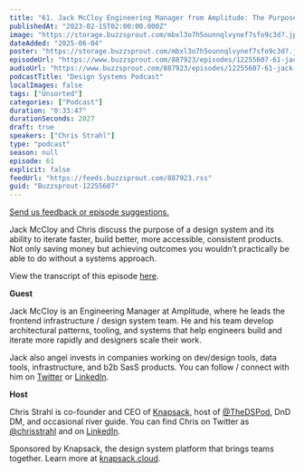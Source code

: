 ```yaml
---
title: "61. Jack McCloy Engineering Manager from Amplitude: The Purpose of Design Systems"
publishedAt: "2023-02-15T02:00:00.000Z"
image: "https://storage.buzzsprout.com/mbxl3o7h5ounnqlvynef7sfo9c3d?.jpg"
dateAdded: "2025-06-04"
poster: "https://storage.buzzsprout.com/mbxl3o7h5ounnqlvynef7sfo9c3d?.jpg"
episodeUrl: "https://www.buzzsprout.com/887923/episodes/12255607-61-jack-mccloy-engineering-manager-from-amplitude-the-purpose-of-design-systems.mp3"
audioUrl: "https://www.buzzsprout.com/887923/episodes/12255607-61-jack-mccloy-engineering-manager-from-amplitude-the-purpose-of-design-systems.mp3"
podcastTitle: "Design Systems Podcast"
localImages: false
tags: ["Unsorted"]
categories: ["Podcast"]
duration: "0:33:47"
durationSeconds: 2027
draft: true
speakers: ["Chris Strahl"]
type: "podcast"
season: null
episode: 61
explicit: false
feedUrl: "https://feeds.buzzsprout.com/887923.rss"
guid: "Buzzsprout-12255607"
---
```

[Send us feedback or episode suggestions.](https://www.buzzsprout.com/twilio/text_messages/887923/open_sms)

Jack McCloy and Chris discuss the purpose of a design system and its ability to iterate faster, build better, more accessible, consistent products. Not only saving money but achieving outcomes you wouldn’t practically be able to do without a systems approach.  
  
View the transcript of this episode [here](https://docs.google.com/document/d/1NUa2EO4sWESFfHt-jFwWo0qmEDqnR03D/edit).  
  
**Guest**

Jack McCloy is an Engineering Manager at Amplitude, where he leads the frontend infrastructure / design system team. He and his team develop architectural patterns, tooling, and systems that help engineers build and iterate more rapidly and designers scale their work. 

Jack also angel invests in companies working on dev/design tools, data tools, infrastructure, and b2b SasS products. You can follow / connect with him on [Twitter](https://twitter.com/JackMcCloy) or [LinkedIn](https://www.linkedin.com/in/jack-mccloy/).   
  
**Host**

Chris Strahl is co-founder and CEO of [Knapsack](https://www.knapsack.cloud/), host of [@TheDSPod](https://twitter.com/thedspod), DnD DM, and occasional river guide. You can find Chris on Twitter as [@chrisstrahl](https://twitter.com/chrisstrahl) and on [LinkedIn](https://www.linkedin.com/in/chrisstrahl/).  
  
Sponsored by Knapsack, the design system platform that brings teams together. Learn more at [knapsack.cloud](https://www.knapsack.cloud/?utm_source=podcast).
